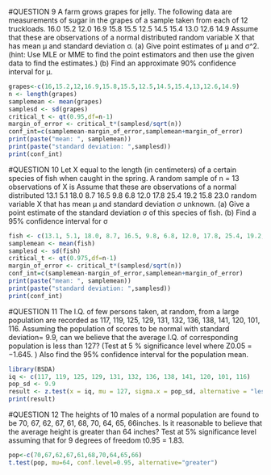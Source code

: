 #QUESTION 9
A farm grows grapes for jelly. The following data are measurements of sugar in the grapes of a sample
taken from each of 12 truckloads.
16.0 15.2 12.0 16.9
15.8 15.5 12.5 14.5
15.4 13.0 12.6 14.9
Assume that these are observations of a normal distributed random variable X that has mean µ and
standard deviation σ.
(a) Give point estimates of µ and σ^2.
(hint: Use MLE or MME to find the point estimators and then use the given data to find the
estimates.)
(b) Find an approximate 90% confidence interval for µ.

```{r}
grapes<-c(16,15.2,12,16.9,15.8,15.5,12.5,14.5,15.4,13,12.6,14.9)
n <- length(grapes)
samplemean <- mean(grapes)
samplesd <- sd(grapes)
critical_t <- qt(0.95,df=n-1)
margin_of_error <- critical_t*(samplesd/sqrt(n))
conf_int=c(samplemean-margin_of_error,samplemean+margin_of_error)
print(paste("mean: ", samplemean))
print(paste("standard deviation: ",samplesd))
print(conf_int)

```
#QUESTION 10
Let X equal to the length (in centimeters) of a certain species of fish when caught in the spring. A
random sample of n = 13 observations of X is Assume that these are observations of a normal distributed
13.1 5.1 18.0 8.7
16.5 9.8 6.8 12.0
17.8 25.4 19.2 15.8
23.0
random variable X that has mean µ and standard deviation σ unknown.
(a) Give a point estimate of the standard deviation σ of this species of fish.
(b) Find a 95% confidence interval for σ
```{r}
fish <- c(13.1, 5.1, 18.0, 8.7, 16.5, 9.8, 6.8, 12.0, 17.8, 25.4, 19.2, 15.8, 23.0)
samplemean <- mean(fish)
samplesd <- sd(fish)
critical_t <- qt(0.975,df=n-1)
margin_of_error <- critical_t*(samplesd/sqrt(n))
conf_int=c(samplemean-margin_of_error,samplemean+margin_of_error)
print(paste("mean: ", samplemean))
print(paste("standard deviation: ",samplesd))
print(conf_int)

```
#QUESTION 11
The I.Q. of few persons taken, at random, from a large population are recorded as
117, 119, 125, 129, 131, 132, 136, 138, 141, 120, 101, 116.
Assuming the population of scores to be normal with standard deviation= 9.9, can we believe that
the average I.Q. of corresponding population is less than 127? (Test at 5 % significance level where
Z0.05 = −1.645. ) Also find the 95% confidence interval for the population mean.
```{r}
library(BSDA)
iq <- c(117, 119, 125, 129, 131, 132, 136, 138, 141, 120, 101, 116)
pop_sd <- 9.9
result <- z.test(x = iq, mu = 127, sigma.x = pop_sd, alternative = "less", conf.level=0.95)
print(result)
```
#QUESTION 12
The heights of 10 males of a normal population are found to be
70, 67, 62, 67, 61, 68, 70, 64, 65, 66inches.
Is it reasonable to believe that the average height is greater than 64 inches? Test at 5% significance
level assuming that for 9 degrees of freedom t0.95 = 1.83.
```{r}
pop<-c(70,67,62,67,61,68,70,64,65,66)
t.test(pop, mu=64, conf.level=0.95, alternative="greater")

```

